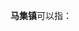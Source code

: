 '''马集镇'''可以指：
{{PRC admin/disambig|32/01/16/111/000|32/10/81/105/000|34/16/22/108/000|37/08/29/108/000|37/14/25/109/000|37/17/27/106/000|41/15/27/101/000|62/29/21/102/000}}
{{disambig|cat=三字中国镇名消歧义}}